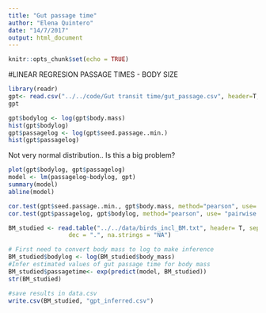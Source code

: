 ```yaml
---
title: "Gut passage time"
author: "Elena Quintero"
date: "14/7/2017"
output: html_document
---
```


```r
knitr::opts_chunk$set(echo = TRUE)
```

#LINEAR REGRESION PASSAGE TIMES - BODY SIZE
```r
library(readr)
gpt<- read.csv("../../code/Gut transit time/gut_passage.csv", header=T, sep=";")
gpt
```

```r
gpt$bodylog <- log(gpt$body.mass)
hist(gpt$bodylog)
gpt$passagelog <- log(gpt$seed.passage..min.)
hist(gpt$passagelog)
```
Not very normal distribution.. Is this a big problem? 

```r
plot(gpt$bodylog, gpt$passagelog)
model <- lm(passagelog~bodylog, gpt)
summary(model)
abline(model)
```

```r
cor.test(gpt$seed.passage..min., gpt$body.mass, method="pearson", use= "pairwise.complete.obs") # with raw data
cor.test(gpt$passagelog, gpt$bodylog, method="pearson", use= "pairwise.complete.obs") #with log converted data
```
```r
BM_studied <- read.table("../../data/birds_incl_BM.txt", header= T, sep= "\t", 
                 dec = ".", na.strings = "NA")

```

```r
# First need to convert body mass to log to make inference
BM_studied$bodylog <- log(BM_studied$body_mass)
#Infer estimated values of gut passage time for body mass
BM_studied$passagetime<- exp(predict(model, BM_studied))
str(BM_studied)
```
```r
#save results in data.csv
write.csv(BM_studied, "gpt_inferred.csv")
```

